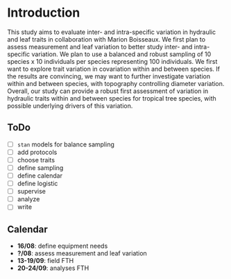 # Introduction {-}

This study aims to evaluate inter- and intra-specific variation in hydraulic and leaf traits in collaboration with Marion Boisseaux. We first plan to assess measurement and leaf variation to better study inter- and intra-specific variation. We plan to use a balanced and robust sampling of 10 species x 10 individuals per species representing 100 individuals. We first want to explore trait variation in covariation within and between species. If the results are convincing, we may want to further investigate variation within and between species, with topography controlling diameter variation. Overall, our study can provide a robust first assessment of variation in hydraulic traits within and between species for tropical tree species, with possible underlying drivers of this variation. 

## ToDo

- [ ] `stan` models for balance sampling
- [ ] add protocols
- [ ] choose traits
- [ ] define sampling
- [ ] define calendar
- [ ] define logistic
- [ ] supervise
- [ ] analyze
- [ ] write

## Calendar

* **16/08**: define equipment needs
* **?/08**: assess measurement and leaf variation 
* **13-19/09**: field FTH
* **20-24/09**: analyses FTH
